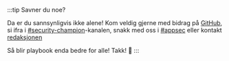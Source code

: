 :::tip Savner du noe?

Da er du sannsynligvis ikke alene! Kom veldig gjerne med bidrag på [GitHub](https://github.com/navikt/security-playbook), si ifra i [#security-champion](https://nav-it.slack.com/archives/CN8N938K1)-kanalen,
snakk med oss i [#appsec](https://nav-it.slack.com/archives/C06P91VN27M) eller kontakt [redaksjonen](https://teamkatalog.nav.no/team/b5915f11-0740-4a2e-b767-6ac5c407e9c7)

Så blir playbook enda bedre for alle! Takk! 💖
:::
